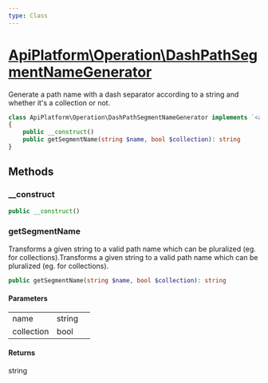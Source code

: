 ```yaml
---
type: Class
---
```


# [ApiPlatform\Operation\DashPathSegmentNameGenerator](/docs/vmain/reference/Operation/DashPathSegmentNameGenerator)

Generate a path name with a dash separator according to a string and whether it's a collection or not.



```php
class ApiPlatform\Operation\DashPathSegmentNameGenerator implements `<a href="/docs/vmain/reference/Operation/PathSegmentNameGeneratorInterface">ApiPlatform\Operation\PathSegmentNameGeneratorInterface</a>`, `<a href="/docs/vmain/reference/Metadata/Operation/PathSegmentNameGeneratorInterface">ApiPlatform\Metadata\Operation\PathSegmentNameGeneratorInterface</a>`
{
    public __construct()
    public getSegmentName(string $name, bool $collection): string
}
```
## Methods

### __construct



```php
public __construct()
```

### getSegmentName

Transforms a given string to a valid path name which can be pluralized (eg. for collections).Transforms a given string to a valid path name which can be pluralized (eg. for collections).

```php
public getSegmentName(string $name, bool $collection): string
```

#### Parameters

<table><tbody>
<tr><td>name</td><td>string</td><td></td></tr><tr><td>collection</td><td>bool</td><td></td></tr>
</tbody>
</table>

#### Returns

string
